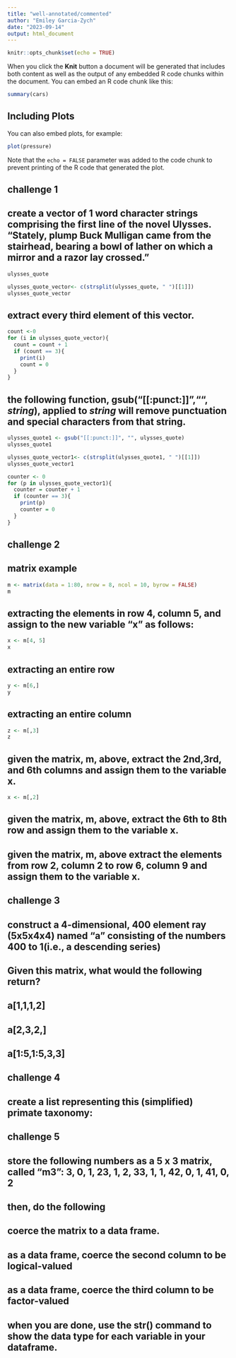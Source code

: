 ```yaml
---
title: "well-annotated/commented"
author: "Emiley Garcia-Zych"
date: "2023-09-14"
output: html_document
---
```


```r
knitr::opts_chunk$set(echo = TRUE)
```

When you click the **Knit** button a document will be generated that includes both content as well as the output of any embedded R code chunks within the document. You can embed an R code chunk like this:

```r
summary(cars)
```

## Including Plots

You can also embed plots, for example:

```r
plot(pressure)
```

Note that the `echo = FALSE` parameter was added to the code chunk to prevent printing of the R code that generated the plot.

## challenge 1
## create a vector of 1 word character strings comprising the first line of the novel Ulysses. "Stately, plump Buck Mulligan came from the stairhead, bearing a bowl of lather on which a mirror and a razor lay crossed." 
```r
ulysses_quote
```
```r
ulysses_quote_vector<- c(strsplit(ulysses_quote, " ")[[1]])
ulysses_quote_vector
```

## extract every third element of this vector. 
```r
count <-0
for (i in ulysses_quote_vector){
  count = count + 1
  if (count == 3){
    print(i)
    count = 0
  }
}
```
## the following function, gsub("[[:punct:]]","", *string*), applied to *string* will remove punctuation and special characters from that string. 

```r
ulysses_quote1 <- gsub("[[:punct:]]", "", ulysses_quote)
ulysses_quote1
```
```r
ulysses_quote_vector1<- c(strsplit(ulysses_quote1, " ")[[1]])
ulysses_quote_vector1
```
```r
counter <- 0
for (p in ulysses_quote_vector1){
  counter = counter + 1
  if (counter == 3){
    print(p)
    counter = 0
  }
}
```
## challenge 2
## matrix example
```r
m <- matrix(data = 1:80, nrow = 8, ncol = 10, byrow = FALSE)
m
```
## extracting the elements in row 4, column 5, and assign to the new variable "x" as follows: 
```r
x <- m[4, 5]
x
```
## extracting an entire row
```r
y <- m[6,]
y
```
## extracting an entire column 
```r
z <- m[,3]
z
```
## given the matrix, m, above, extract the 2nd,3rd, and 6th columns and assign them to the variable x. 
```r
x <- m[,2]
```


## given the matrix, m, above, extract the 6th to 8th row and assign them to the variable x.


## given the matrix, m, above extract the elements from row 2, column 2 to row 6, column 9 and assign them to the variable x. 




## challenge 3
## construct a 4-dimensional, 400 element ray (5x5x4x4) named "a" consisting of the numbers 400 to 1(i.e., a descending series)




## Given this matrix, what would the following return? 
## a[1,1,1,2]




## a[2,3,2,]




## a[1:5,1:5,3,3]






## challenge 4
## create a list representing this (simplified) primate taxonomy: 











## challenge 5
## store the following numbers as a 5 x 3 matrix, called "m3": 3, 0, 1, 23, 1, 2, 33, 1, 1, 42, 0, 1, 41, 0, 2







## then, do the following
## coerce the matrix to a data frame. 



## as a data frame, coerce the second column to be logical-valued



## as a data frame, coerce the third column to be factor-valued



## when you are done, use the str() command to show the data type for each variable in your dataframe. 



